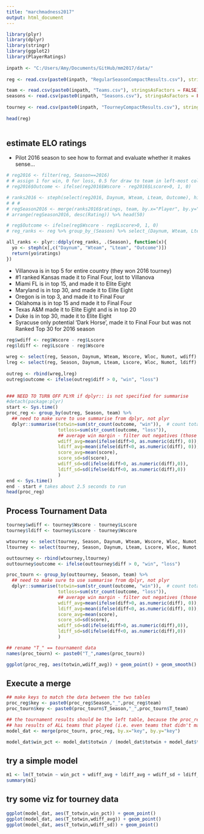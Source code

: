 ```yaml
---
title: "marchmadness2017"
output: html_document
---
```

 
```r
library(plyr)
library(dplyr)
library(stringr)
library(ggplot2)
library(PlayerRatings)
 
inpath <- "C:/Users/Amy/Documents/GitHub/mm2017/data/"
 
reg <- read.csv(paste0(inpath, "RegularSeasonCompactResults.csv"), stringsAsFactors = FALSE)

team <- read.csv(paste0(inpath, "Teams.csv"), stringsAsFactors = FALSE)
seasons <- read.csv(paste0(inpath, "Seasons.csv"), stringsAsFactors = FALSE)
 
tourney <- read.csv(paste0(inpath, "TourneyCompactResults.csv"), stringsAsFactors = FALSE)
 
head(reg)
 
```
## estimate ELO ratings

* Pilot 2016 season to see how to format and evaluate whether it makes sense...

```r
# reg2016 <- filter(reg, Season==2016)
# # assign 1 for win, 0 for loss, 0.5 for draw to team in left-most column
# reg2016$Outcome <- ifelse(reg2016$Wscore - reg2016$Lscore>0, 1, 0)

# ranks2016 <- steph(select(reg2016, Daynum, Wteam, Lteam, Outcome), history=TRUE)
# # # 
# regSeason2016 <- merge(ranks2016$ratings, team, by.x="Player", by.y="Team_Id")
# arrange(regSeason2016, desc(Rating)) %>% head(50)

# reg$Outcome <- ifelse(reg$Wscore - reg$Lscore>0, 1, 0)
# reg_ranks <- reg %>% group_by_(Season) %>% select_(Daynum, Wteam, Lteam, Outcome) %>% steph(x[,c("Daynum", "Wteam", "Lteam", "Outcome")])

all_ranks <- plyr::ddply(reg_ranks, .(Season), function(x){
  yo <- steph(x[,c("Daynum", "Wteam", "Lteam", "Outcome")])
  return(yo$ratings)
})
```

* Villanova is in top 5 for entire country (they won 2016 tourney)
* #1 ranked Kansas made it to Final Four, lost to Villanova
* Miami FL is in top 15, and made it to Elite Eight
* Maryland is in top 30, and made it to Elite Eight
* Oregon is in top 3, and made it to Final Four
* Oklahoma is in top 15 and made it to Final Four
* Texas A&M made it to Elite Eight and is in top 20
* Duke is in top 30, made it to Elite Eight
* Syracuse only potential 'Dark Horse', made it to Final Four but was not Ranked Top 30 for 2016 season

```r
reg$wdiff <- reg$Wscore - reg$Lscore
reg$ldiff <- reg$Lscore - reg$Wscore
 
wreg <- select(reg, Season, Daynum, Wteam, Wscore, Wloc, Numot, wdiff) %>% rename(team=Wteam,score=Wscore,loc=Wloc,diff=wdiff)
lreg <- select(reg, Season, Daynum, Lteam, Lscore, Wloc, Numot, ldiff) %>% rename(team=Lteam,score=Lscore,loc=Wloc,diff=ldiff)
 
outreg <- rbind(wreg,lreg)
outreg$outcome <- ifelse(outreg$diff > 0, "win", "loss")

 
### NEED TO TURN OFF PLYR if dplyr:: is not specified for summarise
#detach(package:plyr)
start <- Sys.time()
proc_reg <- group_by(outreg, Season, team) %>%
  ## need to make sure to use summarise from dplyr, not plyr
  dplyr::summarise(totwin=sum(str_count(outcome, "win")),  # count total wins for the season
                   totloss=sum(str_count(outcome, "loss")),
                   ## average win margin - filter out negatives (those are losses), can do stdev too with same logic
                   wdiff_avg=mean(ifelse(diff>0, as.numeric(diff), 0)),
                   ldiff_avg=mean(ifelse(diff<0, as.numeric(diff), 0)),## average loss margin
                   score_avg=mean(score),
                   score_sd=sd(score),
                   wdiff_sd=sd(ifelse(diff>0, as.numeric(diff),0)),
                   ldiff_sd=sd(ifelse(diff<0, as.numeric(diff),0))
                   )
end <- Sys.time()
end - start # takes about 2.5 seconds to run
head(proc_reg)
```


## Process Tournament Data

```r
tourney$wdiff <- tourney$Wscore - tourney$Lscore
tourney$ldiff <- tourney$Lscore - tourney$Wscore

wtourney <- select(tourney, Season, Daynum, Wteam, Wscore, Wloc, Numot, wdiff) %>% rename(team=Wteam,score=Wscore,loc=Wloc,diff=wdiff)
ltourney <- select(tourney, Season, Daynum, Lteam, Lscore, Wloc, Numot, ldiff) %>% rename(team=Lteam,score=Lscore,loc=Wloc,diff=ldiff)

outtourney <- rbind(wtourney,ltourney)
outtourney$outcome <- ifelse(outtourney$diff > 0, "win", "loss")

proc_tourn <- group_by(outtourney, Season, team) %>%
  ## need to make sure to use summarise from dplyr, not plyr
  dplyr::summarise(totwin=sum(str_count(outcome, "win")),  # count total wins for the season
                   totloss=sum(str_count(outcome, "loss")),
                   ## average win margin - filter out negatives (those are losses), can do stdev too with same logic
                   wdiff_avg=mean(ifelse(diff>0, as.numeric(diff), 0)),
                   ldiff_avg=mean(ifelse(diff<0, as.numeric(diff), 0)),## average loss margin
                   score_avg=mean(score),
                   score_sd=sd(score),
                   wdiff_sd=sd(ifelse(diff>0, as.numeric(diff),0)),
                   ldiff_sd=sd(ifelse(diff<0, as.numeric(diff),0))
                   )

## rename "T_" == tournament data
names(proc_tourn) <- paste0("T_",names(proc_tourn))


```

```r
ggplot(proc_reg, aes(totwin,wdiff_avg)) + geom_point() + geom_smooth()

```

## Execute a merge

```r
## make keys to match the data between the two tables
proc_reg$key <- paste0(proc_reg$Season,"_",proc_reg$team)
proc_tourn$key <- paste0(proc_tourn$T_Season,"_",proc_tourn$T_team)

## the tournament results should be the left table, because the proc_reg table 
## has results of ALL teams that played (i.e. even teams that didn't make it to the tourney)
model_dat <- merge(proc_tourn, proc_reg, by.x="key", by.y="key")

model_dat$win_pct <- model_dat$totwin / (model_dat$totwin + model_dat$totloss)
```

## try a simple model

```r
m1 <- lm(T_totwin ~ win_pct + wdiff_avg + ldiff_avg + wdiff_sd + ldiff_sd, data = model_dat)
summary(m1)
```

## try some viz for tourney data


```r
ggplot(model_dat, aes(T_totwin,win_pct)) + geom_point() 
ggplot(model_dat, aes(T_totwin,wdiff_avg)) + geom_point()
ggplot(model_dat, aes(T_totwin,wdiff_sd)) + geom_point()
```

